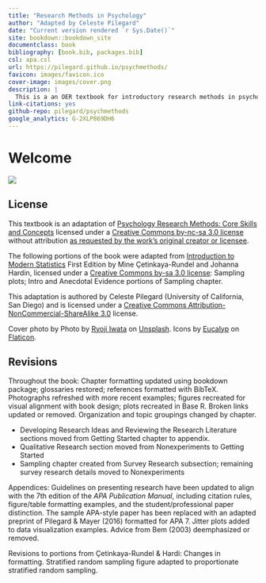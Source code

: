 ```yaml
--- 
title: "Research Methods in Psychology"
author: "Adapted by Celeste Pilegard"
date: "Current version rendered `r Sys.Date()`"
site: bookdown::bookdown_site
documentclass: book
bibliography: [book.bib, packages.bib]
csl: apa.csl
url: https://pilegard.github.io/psychmethods/
favicon: images/favicon.ico
cover-image: images/cover.png
description: |
  This is a an OER textbook for introductory research methods in psychology.
link-citations: yes
github-repo: pilegard/psychmethods
google_analytics: G-2XLP869DH6
---
```


# Welcome {-}

![](images/cover.png)

## License {-}

This textbook is an adaptation of [Psychology Research Methods: Core Skills and Concepts](https://2012books.lardbucket.org/books/psychology-research-methods-core-skills-and-concepts/) licensed under a [Creative Commons by-nc-sa 3.0 license](https://creativecommons.org/licenses/by-nc-sa/3.0/) without attribution [as requested by the work’s original creator or licensee](https://2012books.lardbucket.org/attribution.html).

The following portions of the book were adapted from [Introduction to Modern Statistics](http://openintro.org/book/ims) First Edition by Mine Çetinkaya-Rundel and Johanna Hardin, licensed under a [Creative Commons by-sa 3.0 license](https://creativecommons.org/licenses/by-sa/3.0/): Sampling plots; Intro and Anecdotal Evidence portions of Sampling chapter.

This adaptation is authored by Celeste Pilegard (University of California, San Diego) and is licensed under a [Creative Commons Attribution-NonCommercial-ShareAlike 3.0](https://creativecommons.org/licenses/by-nc-sa/3.0/) license.

Cover photo by Photo by [Ryoji Iwata](https://unsplash.com/@ryoji__iwata?utm_source=unsplash&utm_medium=referral&utm_content=creditCopyText) on [Unsplash](https://unsplash.com/@ryoji__iwata?utm_source=unsplash&utm_medium=referral&utm_content=creditCopyText). Icons by [Eucalyp](https://creativemarket.com/eucalyp) on [Flaticon](https://www.flaticon.com/).

## Revisions  {-}

Throughout the book: Chapter formatting updated using bookdown package; glossaries restored; references formatted with BibTeX. Photographs refreshed with more recent examples; figures recreated for visual alignment with book design; plots recreated in Base R. Broken links updated or removed. Organization and topic groupings changed by chapter.

- Developing Research Ideas and Reviewing the Research Literature sections moved from Getting Started chapter to appendix.
- Qualitative Research section moved from Nonexperiments to Getting Started
- Sampling chapter created from Survey Research subsection; remaining survey research details moved to Nonexperiments

Appendices: Guidelines on presenting research have been updated to align with the 7th edition of the *APA Publication Manual*, including citation rules, figure/table formatting examples, and the student/professional paper distinction. The sample APA-style paper has been replaced with an adapted preprint of Pilegard & Mayer (2016) formatted for APA 7. Jitter plots added to data visualization examples. Advice from Bem (2003) deemphasized or removed.

Revisions to portions from Çetinkaya-Rundel & Hardi: Changes in formatting. Stratified random sampling figure adapted to proportionate stratified random sampling.